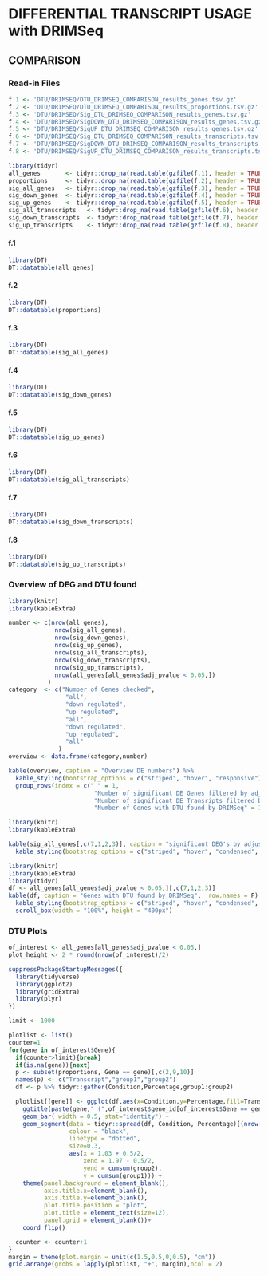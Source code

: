 
# DIFFERENTIAL TRANSCRIPT USAGE with DRIMSeq {.tabset}
## COMPARISON

### Read-in Files {.tabset}
```r
f.1 <- 'DTU/DRIMSEQ/DTU_DRIMSEQ_COMPARISON_results_genes.tsv.gz'
f.2 <- 'DTU/DRIMSEQ/DTU_DRIMSEQ_COMPARISON_results_proportions.tsv.gz'
f.3 <- 'DTU/DRIMSEQ/Sig_DTU_DRIMSEQ_COMPARISON_results_genes.tsv.gz'
f.4 <- 'DTU/DRIMSEQ/SigDOWN_DTU_DRIMSEQ_COMPARISON_results_genes.tsv.gz'
f.5 <- 'DTU/DRIMSEQ/SigUP_DTU_DRIMSEQ_COMPARISON_results_genes.tsv.gz'
f.6 <- 'DTU/DRIMSEQ/Sig_DTU_DRIMSEQ_COMPARISON_results_transcripts.tsv.gz'
f.7 <- 'DTU/DRIMSEQ/SigDOWN_DTU_DRIMSEQ_COMPARISON_results_transcripts.tsv.gz'
f.8 <- 'DTU/DRIMSEQ/SigUP_DTU_DRIMSEQ_COMPARISON_results_transcripts.tsv.gz'
```
```r
library(tidyr)
all_genes       <- tidyr::drop_na(read.table(gzfile(f.1), header = TRUE))
proportions     <- tidyr::drop_na(read.table(gzfile(f.2), header = TRUE))
sig_all_genes   <- tidyr::drop_na(read.table(gzfile(f.3), header = TRUE))
sig_down_genes  <- tidyr::drop_na(read.table(gzfile(f.4), header = TRUE))
sig_up_genes    <- tidyr::drop_na(read.table(gzfile(f.5), header = TRUE))
sig_all_transcripts   <- tidyr::drop_na(read.table(gzfile(f.6), header = TRUE))
sig_down_transcripts  <- tidyr::drop_na(read.table(gzfile(f.7), header = TRUE))
sig_up_transcripts    <- tidyr::drop_na(read.table(gzfile(f.8), header = TRUE))

```

#### f.1
```r
library(DT)
DT::datatable(all_genes)
```

#### f.2
```r
library(DT)
DT::datatable(proportions)
```
#### f.3
```r
library(DT)
DT::datatable(sig_all_genes)
```

#### f.4
```r
library(DT)
DT::datatable(sig_down_genes)
```

#### f.5
```r
library(DT)
DT::datatable(sig_up_genes)
```

#### f.6
```r
library(DT)
DT::datatable(sig_all_transcripts)
```

#### f.7
```r
library(DT)
DT::datatable(sig_down_transcripts)
```

#### f.8
```r
library(DT)
DT::datatable(sig_up_transcripts)
```

### Overview of DEG and DTU found

```r
library(knitr)
library(kableExtra)

number <- c(nrow(all_genes),
             nrow(sig_all_genes),
             nrow(sig_down_genes),
             nrow(sig_up_genes),
             nrow(sig_all_transcripts),
             nrow(sig_down_transcripts),
             nrow(sig_up_transcripts),
             nrow(all_genes[all_genes$adj_pvalue < 0.05,])
           )
category  <- c("Number of Genes checked",
                "all",
                "down regulated",
                "up regulated",
                "all",
                "down regulated",
                "up regulated",
                "all"
              )
overview <- data.frame(category,number)

kable(overview, caption = "Overview DE numbers") %>%
  kable_styling(bootstrap_options = c("striped", "hover", "responsive"), full_width = T)%>%
  group_rows(index = c(" " = 1,
                        "Number of significant DE Genes filtered by adjusted P-value and Log Fold Change" = 3,
                        "Number of significant DE Transripts filtered by adjusted P-value and Log Fold Change" = 3,
                        "Number of Genes with DTU found by DRIMSeq" = 1))
```

```r
library(knitr)
library(kableExtra)

kable(sig_all_genes[,c(7,1,2,3)], caption = "significant DEG's by adjusted P-value and Log Fold Change") %>%
  kable_styling(bootstrap_options = c("striped", "hover", "condensed", "responsive"), full_width = T)
```

```r
library(knitr)
library(kableExtra)
library(tidyr)
df <- all_genes[all_genes$adj_pvalue < 0.05,][,c(7,1,2,3)]
kable(df, caption = "Genes with DTU found by DRIMSeq",  row.names = F) %>%
  kable_styling(bootstrap_options = c("striped", "hover", "condensed", "responsive"), full_width = T) %>%
  scroll_box(width = "100%", height = "400px")
```

### DTU Plots

```r
of_interest <- all_genes[all_genes$adj_pvalue < 0.05,]
plot_height <- 2 * round(nrow(of_interest)/2)
```


```r
suppressPackageStartupMessages({
  library(tidyverse)
  library(ggplot2)
  library(gridExtra)
  library(plyr)
})

limit <- 1000

plotlist <- list()
counter=1
for(gene in of_interest$Gene){
  if(counter>limit){break}
  if(is.na(gene)){next}
  p <- subset(proportions, Gene == gene)[,c(2,9,10)]
  names(p) <- c("Transcript","group1","group2")
  df <- p %>% tidyr::gather(Condition,Percentage,group1:group2)

  plotlist[[gene]] <- ggplot(df,aes(x=Condition,y=Percentage,fill=Transcript))+
    ggtitle(paste(gene," (",of_interest$gene_id[of_interest$Gene == gene][which(!is.na(of_interest$gene_id[of_interest$Gene == gene]))],")")) +
    geom_bar( width = 0.5, stat="identity") +
    geom_segment(data = tidyr::spread(df, Condition, Percentage)[(nrow(df)/2):1,],
                 colour = "black",
                 linetype = "dotted",
                 size=0.3,
                 aes(x = 1.03 + 0.5/2,
                     xend = 1.97 - 0.5/2,
                     yend = cumsum(group2),
                     y = cumsum(group1))) +
    theme(panel.background = element_blank(),
          axis.title.x=element_blank(),
          axis.title.y=element_blank(),
          plot.title.position = "plot",
          plot.title = element_text(size=12),
          panel.grid = element_blank())+
    coord_flip()

  counter <- counter+1
}
margin = theme(plot.margin = unit(c(1.5,0.5,0,0.5), "cm"))
grid.arrange(grobs = lapply(plotlist, "+", margin),ncol = 2)
```
